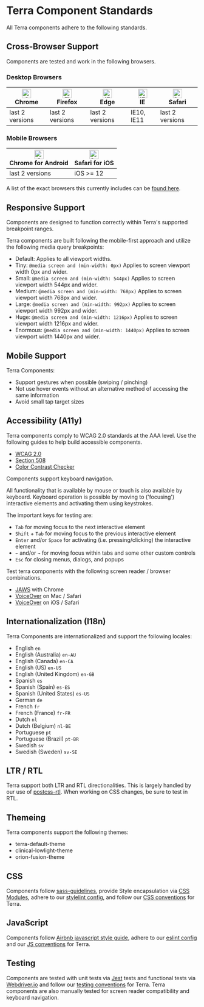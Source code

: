 
# Terra Component Standards

All Terra components adhere to the following standards.

<div className="tui-illustration-grid">
<div className="tui-illustration-grid-col">

## Cross-Browser Support

Components are tested and work in the following browsers.

### Desktop Browsers

| [<img src="https://raw.githubusercontent.com/alrra/browser-logos/master/src/chrome/chrome_48x48.png" alt="Chrome" width="24px" height="24px" />](http://godban.github.io/browsers-support-badges/)<br />Chrome | [<img src="https://raw.githubusercontent.com/alrra/browser-logos/master/src/firefox/firefox_48x48.png" alt="Firefox" width="24px" height="24px" />](http://godban.github.io/browsers-support-badges/)<br />Firefox | [<img src="https://raw.githubusercontent.com/alrra/browser-logos/master/src/edge/edge_48x48.png" alt="IE / Edge" width="24px" height="24px" />](http://godban.github.io/browsers-support-badges/)<br />Edge  | [<img src="https://raw.githubusercontent.com/alrra/browser-logos/master/src/archive/internet-explorer_9-11/internet-explorer_9-11_48x48.png" alt="IE / Edge" width="24px" height="24px" />](http://godban.github.io/browsers-support-badges/)<br />IE | [<img src="https://raw.githubusercontent.com/alrra/browser-logos/master/src/safari/safari_48x48.png" alt="Safari" width="24px" height="24px" />](http://godban.github.io/browsers-support-badges/)<br />Safari |
| --------- | --------- | --------- | --------- | --------- |
| last 2 versions | last 2 versions | last 2 versions | IE10, IE11| last 2 versions |

### Mobile Browsers

| [<img src="https://raw.githubusercontent.com/alrra/browser-logos/master/src/chrome/chrome_48x48.png" alt="Chrome" width="24px" height="24px" />](http://godban.github.io/browsers-support-badges/)<br />Chrome for Android | [<img src="https://raw.githubusercontent.com/alrra/browser-logos/master/src/safari-ios/safari-ios_48x48.png" alt="Safari" width="24px" height="24px" />](http://godban.github.io/browsers-support-badges/)<br />Safari for iOS |
| --------- | --------- |
| last 2 versions | iOS >= 12 |

A list of the exact browsers this currently includes can be [found here](http://browserl.ist/?q=iOS+%3E%3D+12%2C+last+2+and_chr+versions%2C+last+2+android+versions%2C+last+2+chrome+versions%2C+last+2+edge+versions%2C+last+2+firefox+versions%2C+last+2+ie+versions%2C+last+2+safari+versions).

</div>
<div className="tui-illustration-grid-col tui-illustration-grid-col-illustration">
<MarketingIcon />
</div>
</div>

## Responsive Support

Components are designed to function correctly within Terra's supported breakpoint ranges.

Terra components are built following the mobile-first approach and utilize the following media query breakpoints:

 - Default: Applies to all viewport widths.
 - Tiny: `@media screen and (min-width: 0px)` Applies to screen viewport width 0px and wider.
 - Small: `@media screen and (min-width: 544px)` Applies to screen viewport width 544px and wider.
 - Medium: `@media screen and (min-width: 768px)` Applies to screen viewport width 768px and wider.
 - Large: `@media screen and (min-width: 992px)` Applies to screen viewport width 992px and wider.
 - Huge: `@media screen and (min-width: 1216px)` Applies to screen viewport width 1216px and wider.
 - Enormous: `@media screen and (min-width: 1440px)` Applies to screen viewport width 1440px and wider.

## Mobile Support

Terra Components:
* Support gestures when possible (swiping / pinching)
* Not use hover events without an alternative method of accessing the same information
* Avoid small tap target sizes

## Accessibility (A11y)

Terra components comply to WCAG 2.0 standards at the AAA level. Use the following guides to help build accessible components.
* [WCAG 2.0](https://www.w3.org/TR/WCAG20/)
* [Section 508](https://www.access-board.gov/guidelines-and-standards/communications-and-it/about-the-ict-refresh/final-rule/text-of-the-standards-and-guidelines)
* [Color Contrast Checker](http://webaim.org/resources/contrastchecker/)

Components support keyboard navigation.

All functionality that is available by mouse or touch is also available by keyboard. Keyboard operation is possible by moving to ('focusing') interactive elements and activating them using keystrokes.

The important keys for testing are:

* `Tab` for moving focus to the next interactive element
* `Shift` + `Tab` for moving focus to the previous interactive element
* `Enter` and/or `Space` for activating (i.e. pressing/clicking) the interactive element
* `←` and/or `→` for moving focus within tabs and some other custom controls
* `Esc` for closing menus, dialogs, and popups

Test terra components with the following screen reader / browser combinations.

* [JAWS](https://www.freedomscientific.com/Products/Blindness/JAWS) with Chrome
* [VoiceOver](https://help.apple.com/voiceover/info/guide/10.12/) on Mac / Safari
* [VoiceOver](https://www.imore.com/how-use-voiceover-iphone-and-ipad) on iOS / Safari

## Internationalization (I18n)

Terra Components are internationalized and support the following locales:

* English `en`
* English (Australia) `en-AU`
* English (Canada) `en-CA`
* English (US) `en-US`
* English (United Kingdom) `en-GB`
* Spanish `es`
* Spanish (Spain) `es-ES`
* Spanish (United States) `es-US`
* German `de`
* French `fr`
* French (France) `fr-FR`
* Dutch `nl`
* Dutch (Belgium) `nl-BE`
* Portuguese `pt`
* Portuguese (Brazil) `pt-BR`
* Swedish `sv`
* Swedish (Sweden) `sv-SE`

## LTR / RTL

Terra support both LTR and RTL directionalities. This is largely handled by our use of [postcss-rtl](https://github.com/vkalinichev/postcss-rtl). When working on CSS changes, be sure to test in RTL.

## Themeing

Terra components support the following themes:

* terra-default-theme
* clinical-lowlight-theme
* orion-fusion-theme

## CSS

Components follow [sass-guidelines](https://sass-guidelin.es/), provide Style encapsulation via [CSS Modules](https://github.com/css-modules/css-modules), adhere to our [stylelint config](/dev_tools/cerner-terra-toolkit-docs/stylelint-config-terra/about), and follow our [CSS conventions](/about/terra-ui/contributing/conventions#css-conventions) for Terra.

## JavaScript

Components follow [Airbnb javascript style guide](https://github.com/airbnb/javascript), adhere to our [eslint config](/dev_tools/cerner-terra-toolkit-docs/eslint-config-terra/about) and our [JS conventions](/about/terra-ui/contributing/conventions#javascript-conventions) for Terra.

## Testing

Components are tested with unit tests via [Jest](https://github.com/facebook/jest) tests and functional tests via [Webdriver.io](http://webdriver.io/) and follow our [testing conventions](/about/terra-ui/contributing/conventions#testing-conventions) for Terra. Terra components are also manually tested for screen reader compatibility and keyboard navigation.
